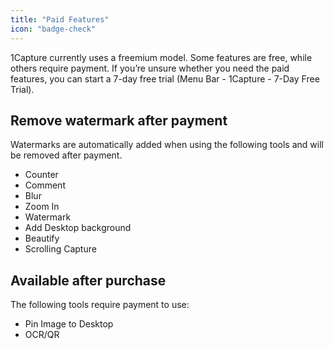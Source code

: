 ```yaml
---
title: "Paid Features"
icon: "badge-check"
---
```


1Capture currently uses a freemium model. Some features are free, while others require payment. If you’re unsure whether you need the paid features, you can start a 7-day free trial (Menu Bar - 1Capture - 7-Day Free Trial). 

## Remove watermark after payment

Watermarks are automatically added when using the following tools and will be removed after payment.
  
- Counter
- Comment
- Blur
- Zoom In
- Watermark
- Add Desktop background
- Beautify
- Scrolling Capture

## Available after purchase

The following tools require payment to use:
  
- Pin Image to Desktop
- OCR/QR
